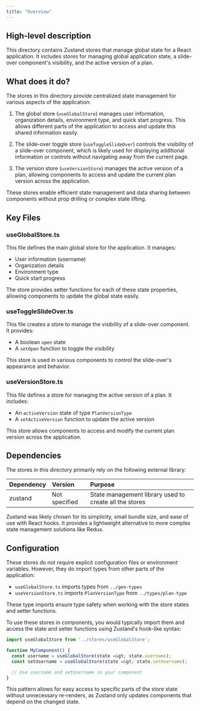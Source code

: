 ```yaml
---
title: "Overview"
---
```


## High-level description
This directory contains Zustand stores that manage global state for a React application. It includes stores for managing global application state, a slide-over component's visibility, and the active version of a plan.

## What does it do?
The stores in this directory provide centralized state management for various aspects of the application:

1. The global store (`useGlobalStore`) manages user information, organization details, environment type, and quick start progress. This allows different parts of the application to access and update this shared information easily.

2. The slide-over toggle store (`useToggleSlideOver`) controls the visibility of a slide-over component, which is likely used for displaying additional information or controls without navigating away from the current page.

3. The version store (`useVersionStore`) manages the active version of a plan, allowing components to access and update the current plan version across the application.

These stores enable efficient state management and data sharing between components without prop drilling or complex state lifting.

## Key Files

### useGlobalStore.ts
This file defines the main global store for the application. It manages:
- User information (username)
- Organization details
- Environment type
- Quick start progress

The store provides setter functions for each of these state properties, allowing components to update the global state easily.

### useToggleSlideOver.ts
This file creates a store to manage the visibility of a slide-over component. It provides:
- A boolean `open` state
- A `setOpen` function to toggle the visibility

This store is used in various components to control the slide-over's appearance and behavior.

### useVersionStore.ts
This file defines a store for managing the active version of a plan. It includes:
- An `activeVersion` state of type `PlanVersionType`
- A `setActiveVersion` function to update the active version

This store allows components to access and modify the current plan version across the application.

## Dependencies
The stores in this directory primarily rely on the following external library:

| Dependency | Version | Purpose |
|:-----------|:--------|:--------|
| zustand    | Not specified | State management library used to create all the stores |

Zustand was likely chosen for its simplicity, small bundle size, and ease of use with React hooks. It provides a lightweight alternative to more complex state management solutions like Redux.

## Configuration
These stores do not require explicit configuration files or environment variables. However, they do import types from other parts of the application:

- `useGlobalStore.ts` imports types from `../gen-types`
- `useVersionStore.ts` imports `PlanVersionType` from `../types/plan-type`

These type imports ensure type safety when working with the store states and setter functions.

To use these stores in components, you would typically import them and access the state and setter functions using Zustand's hook-like syntax:

```typescript
import useGlobalStore from '../stores/useGlobalStore';

function MyComponent() {
  const username = useGlobalStore(state =&gt; state.username);
  const setUsername = useGlobalStore(state =&gt; state.setUsername);

  // Use username and setUsername in your component
}
```

This pattern allows for easy access to specific parts of the store state without unnecessary re-renders, as Zustand only updates components that depend on the changed state.